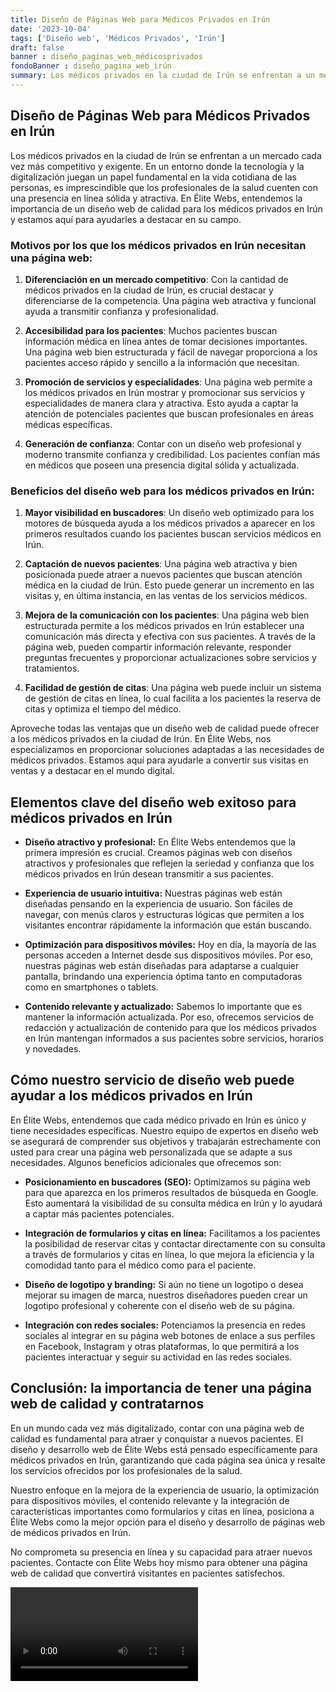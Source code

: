```yaml
---
title: Diseño de Páginas Web para Médicos Privados en Irún
date: '2023-10-04'
tags: ['Diseño web', 'Médicos Privados', 'Irún']
draft: false
banner : diseño_paginas_web_médicosprivados
fondoBanner : diseño_pagina_web_irún
summary: Los médicos privados en la ciudad de Irún se enfrentan a un mercado cada vez más competitivo y exigente. En un entorno donde la tecnología y la digitalización juegan un papel fundamental en la vida cotidiana de las personas, es imprescindible que los profesionales de la salud cuenten con una presencia en línea sólida y atractiva. En Élite Webs, entendemos la importancia de un diseño web de calidad para los médicos privados en Irún y estamos aquí para ayudarles a destacar en su campo.
---
```


## Diseño de Páginas Web para Médicos Privados en Irún

Los médicos privados en la ciudad de Irún se enfrentan a un mercado cada vez más competitivo y exigente. En un entorno donde la tecnología y la digitalización juegan un papel fundamental en la vida cotidiana de las personas, es imprescindible que los profesionales de la salud cuenten con una presencia en línea sólida y atractiva. En Élite Webs, entendemos la importancia de un diseño web de calidad para los médicos privados en Irún y estamos aquí para ayudarles a destacar en su campo.

### Motivos por los que los médicos privados en Irún necesitan una página web:

1. **Diferenciación en un mercado competitivo**: Con la cantidad de médicos privados en la ciudad de Irún, es crucial destacar y diferenciarse de la competencia. Una página web atractiva y funcional ayuda a transmitir confianza y profesionalidad.

2. **Accesibilidad para los pacientes**: Muchos pacientes buscan información médica en línea antes de tomar decisiones importantes. Una página web bien estructurada y fácil de navegar proporciona a los pacientes acceso rápido y sencillo a la información que necesitan.

3. **Promoción de servicios y especialidades**: Una página web permite a los médicos privados en Irún mostrar y promocionar sus servicios y especialidades de manera clara y atractiva. Esto ayuda a captar la atención de potenciales pacientes que buscan profesionales en áreas médicas específicas.

4. **Generación de confianza**: Contar con un diseño web profesional y moderno transmite confianza y credibilidad. Los pacientes confían más en médicos que poseen una presencia digital sólida y actualizada.

### Beneficios del diseño web para los médicos privados en Irún:

1. **Mayor visibilidad en buscadores**: Un diseño web optimizado para los motores de búsqueda ayuda a los médicos privados a aparecer en los primeros resultados cuando los pacientes buscan servicios médicos en Irún.

2. **Captación de nuevos pacientes**: Una página web atractiva y bien posicionada puede atraer a nuevos pacientes que buscan atención médica en la ciudad de Irún. Esto puede generar un incremento en las visitas y, en última instancia, en las ventas de los servicios médicos.

3. **Mejora de la comunicación con los pacientes**: Una página web bien estructurada permite a los médicos privados en Irún establecer una comunicación más directa y efectiva con sus pacientes. A través de la página web, pueden compartir información relevante, responder preguntas frecuentes y proporcionar actualizaciones sobre servicios y tratamientos.

4. **Facilidad de gestión de citas**: Una página web puede incluir un sistema de gestión de citas en línea, lo cual facilita a los pacientes la reserva de citas y optimiza el tiempo del médico.

Aproveche todas las ventajas que un diseño web de calidad puede ofrecer a los médicos privados en la ciudad de Irún. En Élite Webs, nos especializamos en proporcionar soluciones adaptadas a las necesidades de médicos privados. Estamos aquí para ayudarle a convertir sus visitas en ventas y a destacar en el mundo digital.

<GifSeo />

<Cta />

## Elementos clave del diseño web exitoso para médicos privados en Irún

- **Diseño atractivo y profesional:** En Élite Webs entendemos que la primera impresión es crucial. Creamos páginas web con diseños atractivos y profesionales que reflejen la seriedad y confianza que los médicos privados en Irún desean transmitir a sus pacientes.

- **Experiencia de usuario intuitiva:** Nuestras páginas web están diseñadas pensando en la experiencia de usuario. Son fáciles de navegar, con menús claros y estructuras lógicas que permiten a los visitantes encontrar rápidamente la información que están buscando.

- **Optimización para dispositivos móviles:** Hoy en día, la mayoría de las personas acceden a Internet desde sus dispositivos móviles. Por eso, nuestras páginas web están diseñadas para adaptarse a cualquier pantalla, brindando una experiencia óptima tanto en computadoras como en smartphones o tablets.

- **Contenido relevante y actualizado:** Sabemos lo importante que es mantener la información actualizada. Por eso, ofrecemos servicios de redacción y actualización de contenido para que los médicos privados en Irún mantengan informados a sus pacientes sobre servicios, horarios y novedades.

## Cómo nuestro servicio de diseño web puede ayudar a los médicos privados en Irún

En Élite Webs, entendemos que cada médico privado en Irún es único y tiene necesidades específicas. Nuestro equipo de expertos en diseño web se asegurará de comprender sus objetivos y trabajarán estrechamente con usted para crear una página web personalizada que se adapte a sus necesidades. Algunos beneficios adicionales que ofrecemos son:

- **Posicionamiento en buscadores (SEO):** Optimizamos su página web para que aparezca en los primeros resultados de búsqueda en Google. Esto aumentará la visibilidad de su consulta médica en Irún y lo ayudará a captar más pacientes potenciales.

- **Integración de formularios y citas en línea:** Facilitamos a los pacientes la posibilidad de reservar citas y contactar directamente con su consulta a través de formularios y citas en línea, lo que mejora la eficiencia y la comodidad tanto para el médico como para el paciente.

- **Diseño de logotipo y branding:** Si aún no tiene un logotipo o desea mejorar su imagen de marca, nuestros diseñadores pueden crear un logotipo profesional y coherente con el diseño web de su página.

- **Integración con redes sociales:** Potenciamos la presencia en redes sociales al integrar en su página web botones de enlace a sus perfiles en Facebook, Instagram y otras plataformas, lo que permitirá a los pacientes interactuar y seguir su actividad en las redes sociales.

## Conclusión: la importancia de tener una página web de calidad y contratarnos

En un mundo cada vez más digitalizado, contar con una página web de calidad es fundamental para atraer y conquistar a nuevos pacientes. El diseño y desarrollo web de Élite Webs está pensado específicamente para médicos privados en Irún, garantizando que cada página sea única y resalte los servicios ofrecidos por los profesionales de la salud.

Nuestro enfoque en la mejora de la experiencia de usuario, la optimización para dispositivos móviles, el contenido relevante y la integración de características importantes como formularios y citas en línea, posiciona a Élite Webs como la mejor opción para el diseño y desarrollo de páginas web de médicos privados en Irún.

No comprometa su presencia en línea y su capacidad para atraer nuevos pacientes. Contacte con Élite Webs hoy mismo para obtener una página web de calidad que convertirá visitantes en pacientes satisfechos.

<Video />

<CtaBot job='Médicos Privados' city='Irún'/>

<Gmaps query='Irún+españa+maps' />